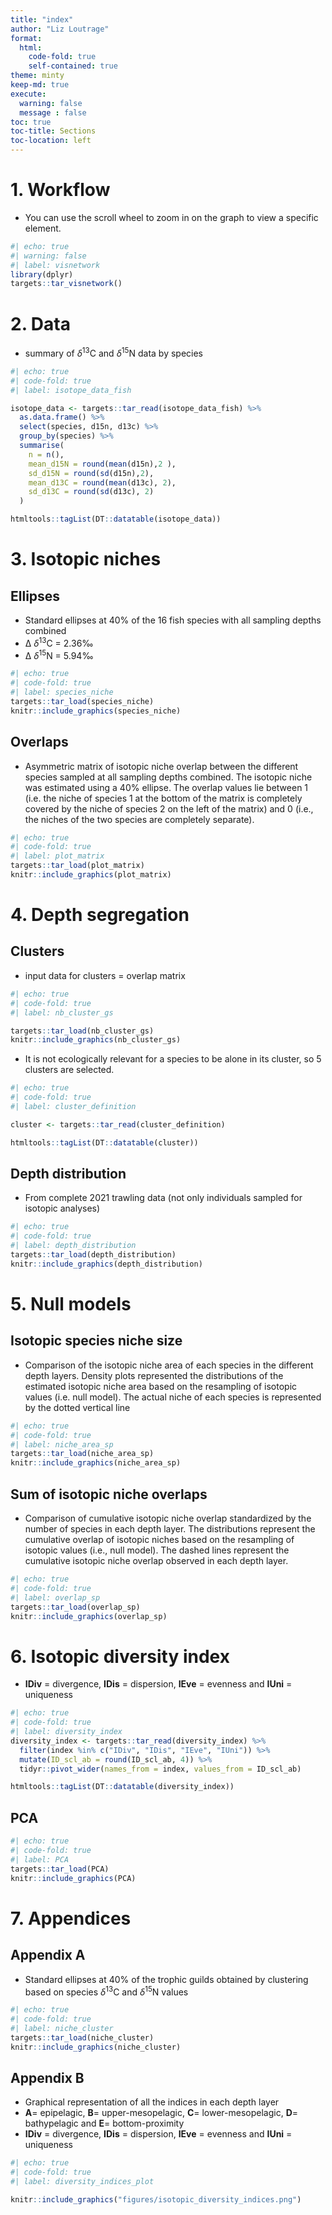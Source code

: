 ```yaml
---
title: "index"
author: "Liz Loutrage"
format:
  html:
    code-fold: true
    self-contained: true
theme: minty
keep-md: true
execute:
  warning: false
  message : false
toc: true
toc-title: Sections
toc-location: left
---
```

# 1. Workflow 
- You can use the scroll wheel to zoom in on the graph to view a specific element. 
```r
#| echo: true
#| warning: false
#| label: visnetwork
library(dplyr)
targets::tar_visnetwork()
```

# 2. Data
- summary of $\delta$<sup>13</sup>C and $\delta$<sup>15</sup>N data by species
```r
#| echo: true
#| code-fold: true
#| label: isotope_data_fish

isotope_data <- targets::tar_read(isotope_data_fish) %>%
  as.data.frame() %>%
  select(species, d15n, d13c) %>%
  group_by(species) %>%
  summarise(
    n = n(),
    mean_d15N = round(mean(d15n),2 ),
    sd_d15N = round(sd(d15n),2),
    mean_d13C = round(mean(d13c), 2),
    sd_d13C = round(sd(d13c), 2)
  )

htmltools::tagList(DT::datatable(isotope_data))
```


# 3. Isotopic niches 

## Ellipses 

-   Standard ellipses at 40% of the 16 fish species with all sampling depths combined
-   Δ $\delta$<sup>13</sup>C = 2.36‰
-   Δ $\delta$<sup>15</sup>N = 5.94‰

```r
#| echo: true
#| code-fold: true
#| label: species_niche
targets::tar_load(species_niche)
knitr::include_graphics(species_niche)
```

## Overlaps

- Asymmetric matrix of isotopic niche overlap between the different species sampled at all sampling depths combined. The isotopic niche was estimated using a 40% ellipse. The overlap values lie between 1 (i.e. the niche of species 1 at the bottom of the matrix is completely covered by the niche of species 2 on the left of the matrix) and 0 (i.e., the niches of the two species are completely separate).
```r
#| echo: true
#| code-fold: true
#| label: plot_matrix
targets::tar_load(plot_matrix)
knitr::include_graphics(plot_matrix)
```

# 4. Depth segregation

## Clusters
-   input data for clusters = overlap matrix
```r
#| echo: true
#| code-fold: true
#| label: nb_cluster_gs

targets::tar_load(nb_cluster_gs)
knitr::include_graphics(nb_cluster_gs)
```

- It is not ecologically relevant for a species to be alone in its cluster, so 5 clusters are selected. 
```r
#| echo: true
#| code-fold: true
#| label: cluster_definition

cluster <- targets::tar_read(cluster_definition) 

htmltools::tagList(DT::datatable(cluster))
```

## Depth distribution
- From complete 2021 trawling data (not only individuals sampled for isotopic analyses)
```r
#| echo: true
#| code-fold: true
#| label: depth_distribution
targets::tar_load(depth_distribution)
knitr::include_graphics(depth_distribution)
```

# 5. Null models

## Isotopic species niche size
- Comparison of the isotopic niche area of each species in the different depth layers. Density plots represented the distributions of the estimated isotopic niche area based on the resampling of isotopic values (i.e. null model). The actual niche of each species is represented by the dotted vertical line
```r
#| echo: true
#| code-fold: true
#| label: niche_area_sp
targets::tar_load(niche_area_sp)
knitr::include_graphics(niche_area_sp)
```

## Sum of isotopic niche overlaps 
- Comparison of cumulative isotopic niche overlap standardized by the number of species in each depth layer. The distributions represent the cumulative overlap of isotopic niches based on the resampling of isotopic values (i.e., null model). The dashed lines represent the cumulative isotopic niche overlap observed in each depth layer.
```r
#| echo: true
#| code-fold: true
#| label: overlap_sp
targets::tar_load(overlap_sp)
knitr::include_graphics(overlap_sp)
```

# 6. Isotopic diversity index 

- __IDiv__ = divergence, __IDis__ = dispersion, __IEve__ = evenness and __IUni__ = uniqueness
```r
#| echo: true
#| code-fold: true
#| label: diversity_index
diversity_index <- targets::tar_read(diversity_index) %>%
  filter(index %in% c("IDiv", "IDis", "IEve", "IUni")) %>%
  mutate(ID_scl_ab = round(ID_scl_ab, 4)) %>% 
  tidyr::pivot_wider(names_from = index, values_from = ID_scl_ab)

htmltools::tagList(DT::datatable(diversity_index))
```

## PCA 
```r
#| echo: true
#| code-fold: true
#| label: PCA
targets::tar_load(PCA)
knitr::include_graphics(PCA)
```

# 7. Appendices 
## Appendix A 
- Standard ellipses at 40% of the trophic guilds obtained by clustering based on species $\delta$<sup>13</sup>C and $\delta$<sup>15</sup>N values
```r
#| echo: true
#| code-fold: true
#| label: niche_cluster
targets::tar_load(niche_cluster)
knitr::include_graphics(niche_cluster)
```

## Appendix B
- Graphical representation of all the indices in each depth layer 
- __A__= epipelagic, __B__= upper-mesopelagic, __C__= lower-mesopelagic, __D__= bathypelagic and __E__= bottom-proximity
- __IDiv__ = divergence, __IDis__ = dispersion, __IEve__ = evenness and __IUni__ = uniqueness
```r
#| echo: true
#| code-fold: true
#| label: diversity_indices_plot

knitr::include_graphics("figures/isotopic_diversity_indices.png")
```